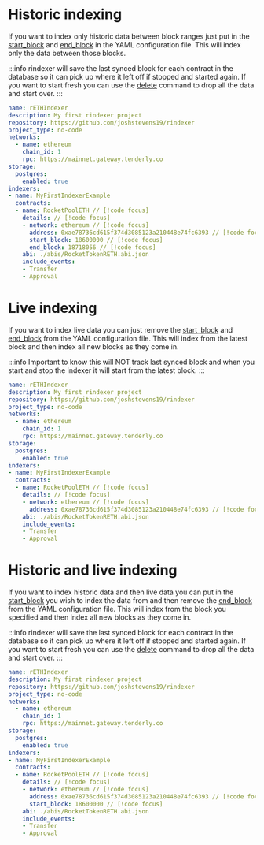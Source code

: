 # Historic indexing

If you want to index only historic data between block ranges just put in the [start_block](/docs/start-building/yaml-config/contracts#start_block)
and [end_block](/docs/start-building/yaml-config/contracts#end_block) in the YAML configuration file. This will index
only the data between those blocks.

:::info
rindexer will save the last synced block for each contract in the database so it can pick up where it left off if stopped and started again.
If you want to start fresh you can use the [delete](/docs/start-building/delete) command to drop all the data and start over.
:::

```yaml
name: rETHIndexer
description: My first rindexer project
repository: https://github.com/joshstevens19/rindexer
project_type: no-code
networks:
  - name: ethereum
    chain_id: 1
    rpc: https://mainnet.gateway.tenderly.co
storage:
  postgres:
    enabled: true
indexers:
- name: MyFirstIndexerExample
  contracts:
  - name: RocketPoolETH // [!code focus]
    details: // [!code focus]
    - network: ethereum // [!code focus]
      address: 0xae78736cd615f374d3085123a210448e74fc6393 // [!code focus]
      start_block: 18600000 // [!code focus]
      end_block: 18718056 // [!code focus]
    abi: ./abis/RocketTokenRETH.abi.json
    include_events:
    - Transfer
    - Approval
```

# Live indexing

If you want to index live data you can just remove the [start_block](/docs/start-building/yaml-config/contracts#start_block)
and [end_block](/docs/start-building/yaml-config/contracts#end_block) from the YAML configuration file. This will index
from the latest block and then index all new blocks as they come in.

:::info
Important to know this will NOT track last synced block and when you start and stop the indexer it will start from the latest block.
:::

```yaml
name: rETHIndexer
description: My first rindexer project
repository: https://github.com/joshstevens19/rindexer
project_type: no-code
networks:
  - name: ethereum
    chain_id: 1
    rpc: https://mainnet.gateway.tenderly.co
storage:
  postgres:
    enabled: true
indexers:
- name: MyFirstIndexerExample
  contracts:
  - name: RocketPoolETH // [!code focus]
    details: // [!code focus]
    - network: ethereum // [!code focus]
      address: 0xae78736cd615f374d3085123a210448e74fc6393 // [!code focus]
    abi: ./abis/RocketTokenRETH.abi.json
    include_events:
    - Transfer
    - Approval
```

# Historic and live indexing

If you want to index historic data and then live data you can put in the [start_block](/docs/start-building/yaml-config/contracts#start_block)
you wish to index the data from and then remove the [end_block](/docs/start-building/yaml-config/contracts#end_block) from the YAML configuration file. This will index
from the block you specified and then index all new blocks as they come in.

:::info
rindexer will save the last synced block for each contract in the database so it can pick up where it left off if stopped and started again.
If you want to start fresh you can use the [delete](/docs/start-building/delete) command to drop all the data and start over.
:::

```yaml
name: rETHIndexer
description: My first rindexer project
repository: https://github.com/joshstevens19/rindexer
project_type: no-code
networks:
  - name: ethereum
    chain_id: 1
    rpc: https://mainnet.gateway.tenderly.co
storage:
  postgres:
    enabled: true
indexers:
- name: MyFirstIndexerExample
  contracts:
  - name: RocketPoolETH // [!code focus]
    details: // [!code focus]
    - network: ethereum // [!code focus]
      address: 0xae78736cd615f374d3085123a210448e74fc6393 // [!code focus]
      start_block: 18600000 // [!code focus]
    abi: ./abis/RocketTokenRETH.abi.json
    include_events:
    - Transfer
    - Approval
```